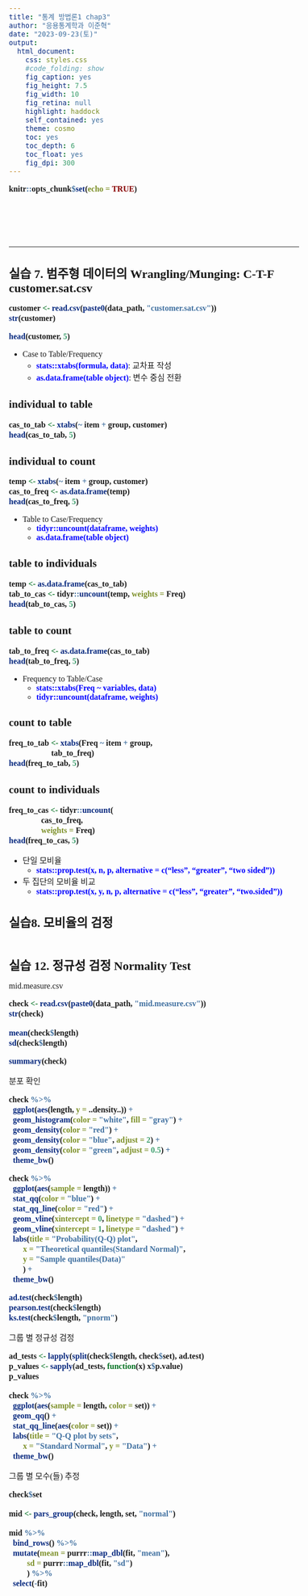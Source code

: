```yaml
---
title: "통계 방법론1 chap3"
author: "응용통계학과 이준혁"
date: "2023-09-23(토)"
output:
  html_document:
    css: styles.css
    #code_folding: show
    fig_caption: yes
    fig_height: 7.5
    fig_width: 10
    fig_retina: null
    highlight: haddock
    self_contained: yes
    theme: cosmo
    toc: yes
    toc_depth: 6
    toc_float: yes
    fig_dpi: 300
---
```


```r
knitr::opts_chunk$set(echo = TRUE)
```
<style type="text/css">
  body, td {
     font-size: 16px;
     font-family: 맑은 고딕
  }
  code.r{
    font-size: 16px;
    font-weight: bold;
    font-family: 맑은 고딕
  }
  pre {
    font-size: 14px
    font-family: 맑은 고딕
  }
  h1,h2,h3,h4,h5,h6{
    font-family: 맑은 고딕;
    font-weight: bold;
  }
  h1{
    font-size: 18pt;
  }
  h2{
    font-size: 16pt;
  }
  h3{
    font-size: 14pt;
  }
  table{
    font-size: 20px;
  }
</style>
<br><br><br><br>

---

# 실습 7. 범주형 데이터의 Wrangling/Munging: C-T-F customer.sat.csv

```r
customer <- read.csv(paste0(data_path, "customer.sat.csv"))
str(customer)
```
```r
head(customer, 5)
```
-   Case to Table/Frequency
    -   **[stats::xtabs(formula, data)]{style="color: blue;"}**: 교차표 작성
    -   **[as.data.frame(table object)]{style="color: blue;"}**: 변수 중심 전환

## individual to table

```r
cas_to_tab <- xtabs(~ item + group, customer)
head(cas_to_tab, 5)
```
## individual to count

```r
temp <- xtabs(~ item + group, customer)
cas_to_freq <- as.data.frame(temp)
head(cas_to_freq, 5)
```
-   Table to Case/Frequency
    -   **[tidyr::uncount(dataframe, weights)]{style="color: blue;"}**
    -   **[as.data.frame(table object)]{style="color: blue;"}**

## table to individuals

```r
temp <- as.data.frame(cas_to_tab)
tab_to_cas <- tidyr::uncount(temp, weights = Freq)
head(tab_to_cas, 5)
```

## table to count

```r
tab_to_freq <- as.data.frame(cas_to_tab)
head(tab_to_freq, 5)
```

-   Frequency to Table/Case
    -   **[stats::xtabs(Freq ~ variables, data)]{style="color: blue;"}**
    -   **[tidyr::uncount(dataframe, weights)]{style="color: blue;"}**

## count to table

```r
freq_to_tab <- xtabs(Freq ~ item + group,
                     tab_to_freq)
head(freq_to_tab, 5)
```

## count to individuals

```r
freq_to_cas <- tidyr::uncount(
                cas_to_freq,
                weights = Freq)
head(freq_to_cas, 5)
```

-   단일 모비율
    -   **[stats::prop.test(x, n, p, alternative = c("less", "greater", "two sided"))]{style="color: blue;"}**
    
-   두 집단의 모비율 비교
    -   **[stats::prop.test(x, y, n, p, alternative = c("less", "greater", "two.sided"))]{style="color: blue;"}**

# 실습8. 모비율의 검정

```r

```

# 실습 12. 정규성 검정 Normality Test
mid.measure.csv

```r
check <- read.csv(paste0(data_path, "mid.measure.csv"))
str(check)

mean(check$length)
sd(check$length)
```

```r
summary(check)
```

분포 확인

```r
check %>% 
  ggplot(aes(length, y = ..density..)) +
  geom_histogram(color = "white", fill = "gray") +
  geom_density(color = "red") +
  geom_density(color = "blue", adjust = 2) +
  geom_density(color = "green", adjust = 0.5) +
  theme_bw()
```


```r
check %>% 
  ggplot(aes(sample = length)) +
  stat_qq(color = "blue") +
  stat_qq_line(color = "red") +
  geom_vline(xintercept = 0, linetype = "dashed") +
  geom_vline(xintercept = 1, linetype = "dashed") +
  labs(title = "Probability(Q-Q) plot",
       x = "Theoretical quantiles(Standard Normal)",
       y = "Sample quantiles(Data)"
       ) +
  theme_bw()
```

```r
ad.test(check$length)
pearson.test(check$length)
ks.test(check$length, "pnorm")
```
그룹 별 정규성 검정

```r
ad_tests <- lapply(split(check$length, check$set), ad.test)
p_values <- sapply(ad_tests, function(x) x$p.value)
p_values

check %>% 
  ggplot(aes(sample = length, color = set)) +
  geom_qq() +
  stat_qq_line(aes(color = set)) +
  labs(title = "Q-Q plot by sets",
       x = "Standard Normal", y = "Data") +
  theme_bw()
```

그룹 별 모수(들) 추정

```r
check$set

mid <- pars_group(check, length, set, "normal")

mid %>% 
  bind_rows() %>% 
  mutate(mean = purrr::map_dbl(fit, "mean"),
         sd = purrr::map_dbl(fit, "sd")
         ) %>% 
  select(-fit)
```

